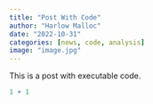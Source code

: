 ```yaml
---
title: "Post With Code"
author: "Harlow Malloc"
date: "2022-10-31"
categories: [news, code, analysis]
image: "image.jpg"
---
```


This is a post with executable code.

```r
1 + 1
```
